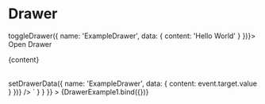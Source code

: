 
<Meta title="Drawer" component={Drawer} />

# Drawer

<Canvas>
  <Story
    name="Drawer"
    parameters={{
      docs: {
        source: {
          code: dedent`
            <DrawerProvider>
              <ButtonPrimary onClick={() => toggleDrawer({ name: 'ExampleDrawer', data: { content: 'Hello World' } })}>
                Open Drawer
              </ButtonPrimary>
              <Drawer name="ExampleDrawer">
                <p>{content}</p>
                <br />
                <InputText
                  name="content"
                  label="Type to update the drawer content"
                  value={content}
                  onChange={event => setDrawerData({ name: 'ExampleDrawer', data: { content: event.target.value } })}
                />
              </Drawer>
            </DrawerProvider>
          `
        }
      }
    }}
  >
    {DrawerExample1.bind({})}
  </Story>
  <ArgsTable of={Drawer} />
</Canvas>
